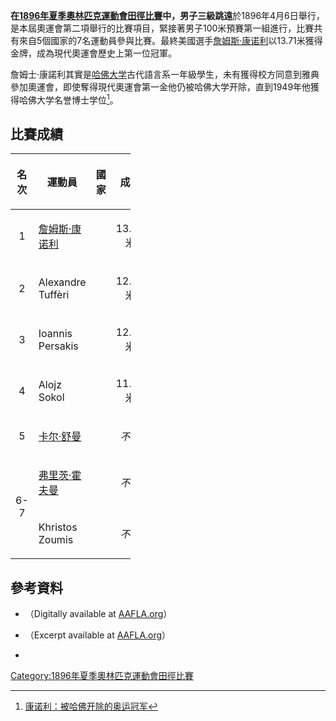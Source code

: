 {{Infobox Olympic event
|event = 男子三級跳遠
|games = 1896年夏季
|image = [[File:BASA-3K-7-422-18-1896_Summer_Olympics.jpg|200px]]
|caption = 詹姆士·康諾利成為現代奧運會歷史上第一位冠軍。
|venue = [[帕那辛納克體育場|帕那辛納克體育場]]
|dates = 4月6日
|competitors = 7
|nations = 5
|gold = [[詹姆斯·康诺利_(田径运动员)|詹姆斯·康诺利]]
|goldNOC = USA
|silver = Alexandre Tuffèri
|silverNOC = FRA
|bronze = Ioannis Persakis
|bronzeNOC = GRE
|prev=
|next=[[1900年夏季奧林匹克運動會田徑比賽－男子跳高|1900年]]
}}

{{1896年夏季奧運會田徑}}

'''在[[1896年夏季奧林匹克運動會田徑比賽|1896年夏季奧林匹克運動會田徑比賽]]中，男子三級跳遠'''於1896年4月6日舉行，是本屆奧運會第二項舉行的比賽項目，緊接著男子100米預賽第一組進行，比賽共有來自5個國家的7名運動員參與比賽。最終美國選手[[詹姆斯·康诺利_(田径运动员)|詹姆斯·康诺利]]以13.71米獲得金牌，成為現代奧運會歷史上第一位冠軍。

詹姆士·康諾利其實是[[哈佛大学|哈佛大学]]古代語言系一年級學生，未有獲得校方同意到雅典參加奧運會，即使奪得現代奧運會第一金他仍被哈佛大学开除，直到1949年他獲得哈佛大学名誉博士学位<ref>[http://news.idoican.com.cn/bfxb/html/2008-05/22/content_5147298.htm 康诺利：被哈佛开除的奥运冠军]{{dead link|date=十一月 2017 |bot=InternetArchiveBot }}</ref>。

== 比賽成績 ==
{| class="wikitable" width=35% style="text-align:center"
|-
! width="5%"|名次 
! width="30%"|運動員
! width="15%"|國家
! width="15%"|成績
|- bgcolor=gold
|align=center| 1 
|align=left|[[詹姆斯·康诺利_(田径运动员)|詹姆斯·康诺利]]
| {{flagIOC|USA|1896年夏季}}
|align=center| 13.71米

|- bgcolor=silver
|align=center| 2
|align=left| Alexandre Tuffèri
| {{flagIOC|FRA|1896年夏季}}
|align=center| 12.70米

|- bgcolor=cc9966
|align=center| 3 
|align=left|Ioannis Persakis
| {{flagIOC|GRE|1896年夏季}}
|align=center| 12.52米

|-
|align=center| 4
|align=left|Alojz Sokol
| {{flagIOC|HUN|1896年夏季}}
|align=center| 11.26米

|-
|align=center| 5
|align=left|[[卡尔·舒曼|卡尔·舒曼]]
| {{flagIOC|GER|1896年夏季}}
|align=center| ''不詳''

|-
|rowspan=2 align=center| 6-7
|align=left|[[弗里茨·霍夫曼|弗里茨·霍夫曼]]
| {{flagIOC|GER|1896年夏季}}
|align=center| ''不詳''
|-
|align=left|Khristos Zoumis
| {{flagIOC|GRE|1896年夏季}}
|align=center| ''不詳''
|}

== 參考資料 ==
{{reflist}}
* {{cite book | author=Lampros, S.P.; Polites, N.G.; De Coubertin, Pierre; Philemon, P.J.; & Anninos, C. | title=The Olympic Games: BC 776 – AD 1896 | location=Athens | publisher=Charles Beck | year=1897 |id=}}（Digitally available at [http://www.aafla.org/6oic/OfficialReports/1896/1896.pdf AAFLA.org]{{Wayback|url=http://www.aafla.org/6oic/OfficialReports/1896/1896.pdf |date=20130116065417 }}）
* {{cite book | author=Mallon, Bill; & Widlund, Ture | title=The 1896 Olympic Games. Results for All Competitors in All Events, with Commentary | location=Jefferson | publisher=McFarland | year=1998 | id=ISBN 0-7864-0379-9}}（Excerpt available at [https://web.archive.org/web/20120912011724/http://www.aafla.org/6oic/OfficialReports/Mallon/1896.pdf AAFLA.org]）
* {{cite book | author=Smith, Michael Llewellyn | title= Olympics in Athens 1896. The Invention of the Modern Olympic Games | url=https://archive.org/details/olympicsinathens0000smit | location=London | publisher=Profile Books | year = 2004 | id=ISBN 1-86197-342-X}}

[[Category:1896年夏季奧林匹克運動會田徑比賽|Category:1896年夏季奧林匹克運動會田徑比賽]]
